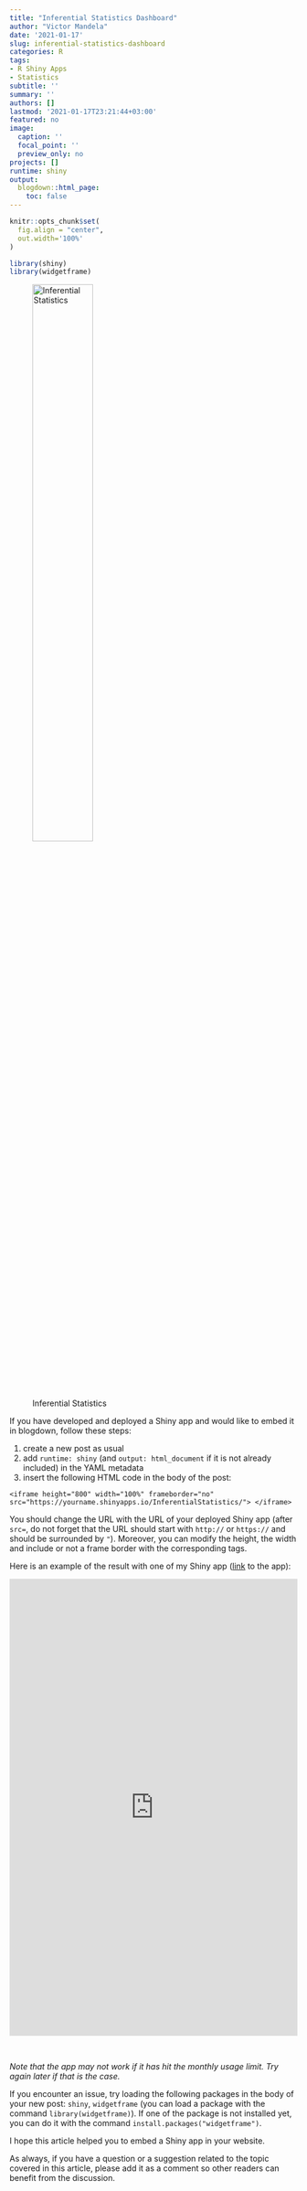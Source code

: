 ```yaml
---
title: "Inferential Statistics Dashboard"
author: "Victor Mandela"
date: '2021-01-17'
slug: inferential-statistics-dashboard
categories: R
tags:
- R Shiny Apps
- Statistics
subtitle: ''
summary: ''
authors: []
lastmod: '2021-01-17T23:21:44+03:00'
featured: no
image:
  caption: ''
  focal_point: ''
  preview_only: no
projects: []
runtime: shiny
output:
  blogdown::html_page:
    toc: false
---
```


```r
knitr::opts_chunk$set(
  fig.align = "center",
  out.width='100%'
)

library(shiny)
library(widgetframe)
```

![Inferential Statistics](Stats.jpg){width=50%}

If you have developed and deployed a Shiny app and would like to embed it in blogdown, follow these steps:

1. create a new post as usual
1. add `runtime: shiny` (and `output: html_document` if it is not already included) in the YAML metadata
1. insert the following HTML code in the body of the post:

```
<iframe height="800" width="100%" frameborder="no" src="https://yourname.shinyapps.io/InferentialStatistics/"> </iframe>
```

You should change the URL with the URL of your deployed Shiny app (after `src=`, do not forget that the URL should start with `http://` or `https://` and should be surrounded by `"`). Moreover, you can modify the height, the width and include or not a frame border with the corresponding tags.

Here is an example of the result with one of my Shiny app ([link](https://josabusmart.shinyapps.io/InferentialStatistics/) to the app):

<iframe height="800" width="100%" frameborder="no" src="https://josabusmart.shinyapps.io/InferentialStatistics/"> </iframe>

<br>

*Note that the app may not work if it has hit the monthly usage limit. Try again later if that is the case.*


If you encounter an issue, try loading the following packages in the body of your new post: `shiny`, `widgetframe` (you can load a package with the command `library(widgetframe)`). If one of the package is not installed yet, you can do it with the command `install.packages("widgetframe")`.

I hope this article helped you to embed a Shiny app in your website.

As always, if you have a question or a suggestion related to the topic covered in this article, please add it as a comment so other readers can benefit from the discussion.

